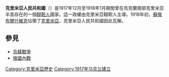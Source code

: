 {{expand|time=2015-01-21T17:05:09+00:00}}
{{unreferenced|time=2015-01-21T17:05:09+00:00}}
{{Infobox Former Country
| conventional_long_name = 克里米亚人民共和国
| native_name            = Qırım Halq Cumhuriyeti<br>Крымская Народная Республика<br>''Krymskaya Narodnaya Respublika''
| common_name            = 克里米亚
| status                 = [[俄罗斯民主联邦共和国|俄罗斯民主联邦共和国]]的[[自治共和国|自治共和国]]
| life_span              = 1917年－1918年
| p1                     = 塔夫利省
| flag_p1                = Flag of Russia.svg
| s1                     = 塔夫里苏维埃社会主义共和国
| flag_s1                = Red flag.svg
| image_flag             = Flag of Crimean People's Republic 1917.svg
| image_coat             = 
| coa                    = 
| national_motto         = 
| national_anthem        = ''[[克里米亚国歌|我发誓！]]''{{nbsp|2}}<small>（[[克里米亚鞑靼语|克里米亚鞑靼语]]）<br/>"I've pledged"</small> 
| image_map              = 
| image_map_caption      = 
| capital                = [[巴赫奇萨赖|巴赫奇萨赖]]
| common_languages       = [[克里米亚鞑靼语|克里米亚鞑靼语]]<br>[[俄语|俄语]]
| government_type        = [[人民共和國|人民共和國]]
| leader1                = [[诺曼·切列比吉汗|诺曼·切列比吉汗]]
| year_leader1           = 1917－1918
| legislature            = [[制宪会议|制宪会议]]
| era                    = 第一次世界大战
| event_start            = 宣布
| year_start             = 1917年
| date_start             = 12月13日
| event1                 = 苏俄接管
| date_event1            = 1918年1月
| event_end              = 克里米亚人的攻势
| date_end               = 4月13日
| year_end               = 1918年
| stat_year1             = 1917年
| stat_area1             = 26860
| stat_pop1              = 749800
| today                  = {{ubl|<small>{{flagcountry|Ukraine}}（[[克里米亚自治共和国|克里米亚自治共和国]]）</small>|<small>{{RUS}}（[[克里米亚共和国|克里米亚共和国]]）</small>}}
}}
'''克里米亞人民共和國'''（{{lang-crh|Qırım Halq Cumhuriyeti}}）是1917年12月至1918年1月期間曾在烏克蘭南部克里米亞半島存在的一個[[韃靼人|韃靼人]]國家。這一政權由克里米亞韃靼人主導。1918年初，[[蘇俄|蘇俄]][[布爾什維克|布爾什維克]]佔領了[[克里米亞|克里米亞]]，克里米亞人民共和國因此瓦解。

== 參見 ==
* [[烏蘇戰爭|烏蘇戰爭]]
* [[俄國內戰|俄國內戰]]

{{俄国革命国家}}

{{DEFAULTSORT:Qırım Halq Cumhuriyeti}}
[[Category:克里米亞歷史|Category:克里米亞歷史]]
[[Category:1917年乌克兰建立|Category:1917年乌克兰建立]]